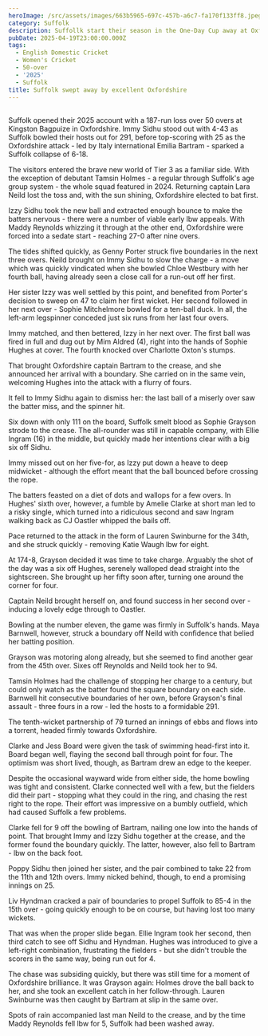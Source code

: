 ```yaml
---
heroImage: /src/assets/images/663b5965-697c-457b-a6c7-fa170f133ff8.jpeg
category: Suffolk
description: Suffollk start their season in the One-Day Cup away at Oxfordshire.
pubDate: 2025-04-19T23:00:00.000Z
tags:
  - English Domestic Cricket
  - Women's Cricket
  - 50-over
  - '2025'
  - Suffolk
title: Suffolk swept away by excellent Oxfordshire
---
```


##

Suffolk opened their 2025 account with a 187-run loss over 50 overs at Kingston Bagpuize in Oxfordshire. Immy Sidhu stood out with 4-43 as Suffolk bowled their hosts out for 291, before top-scoring with 25 as the Oxfordshire attack - led by Italy international Emilia Bartram - sparked a Suffolk collapse of 6-18.

The visitors entered the brave new world of Tier 3 as a familiar side. With the exception of debutant Tamsin Holmes - a regular through Suffolk's age group system - the whole squad featured in 2024. Returning captain Lara Neild lost the toss and, with the sun shining, Oxfordshire elected to bat first.

Izzy Sidhu took the new ball and extracted enough bounce to make the batters nervous - there were a number of viable early lbw appeals. With Maddy Reynolds whizzing it through at the other end, Oxfordshire were forced into a sedate start - reaching 27-0 after nine overs.

The tides shifted quickly, as Genny Porter struck five boundaries in the next three overs. Neild brought on Immy Sidhu to slow the charge - a move which was quickly vindicated when she bowled Chloe Westbury with her fourth ball, having already seen a close call for a run-out off her first.

Her sister Izzy was well settled by this point, and benefited from Porter's decision to sweep on 47 to claim her first wicket. Her second followed in her next over - Sophie Mitchelmore bowled for a ten-ball duck. In all, the left-arm legspinner conceded just six runs from her last four overs.

Immy matched, and then bettered, Izzy in her next over. The first ball was fired in full and dug out by Mim Aldred (4), right into the hands of Sophie Hughes at cover. The fourth knocked over Charlotte Oxton's stumps.

That brought Oxfordshire captain Bartram to the crease, and she announced her arrival with a boundary. She carried on in the same vein, welcoming Hughes into the attack with a flurry of fours.

It fell to Immy Sidhu again to dismiss her: the last ball of a miserly over saw the batter miss, and the spinner hit.

Six down with only 111 on the board, Suffolk smelt blood as Sophie Grayson strode to the crease. The all-rounder was still in capable company, with Ellie Ingram (16) in the middle, but quickly made her intentions clear with a big six off Sidhu.

Immy missed out on her five-for, as Izzy put down a heave to deep midwicket - although the effort meant that the ball bounced before crossing the rope.

The batters feasted on a diet of dots and wallops for a few overs. In Hughes' sixth over, however, a fumble by Amelie Clarke at short man led to a risky single, which turned into a ridiculous second and saw Ingram walking back as CJ Oastler whipped the bails off.

Pace returned to the attack in the form of Lauren Swinburne for the 34th, and she struck quickly - removing Katie Waugh lbw for eight.

At 174-8, Grayson decided it was time to take charge. Arguably the shot of the day was a six off Hughes, serenely walloped dead straight into the sightscreen. She brought up her fifty soon after, turning one around the corner for four.

Captain Neild brought herself on, and found success in her second over - inducing a lovely edge through to Oastler.

Bowling at the number eleven, the game was firmly in Suffolk's hands. Maya Barnwell, however, struck a boundary off Neild with confidence that belied her batting position.

Grayson was motoring along already, but she seemed to find another gear from the 45th over. Sixes off Reynolds and Neild took her to 94.

Tamsin Holmes had the challenge of stopping her charge to a century, but could only watch as the batter found the square boundary on each side. Barnwell hit consecutive boundaries of her own, before Grayson's final assault - three fours in a row - led the hosts to a formidable 291.

The tenth-wicket partnership of 79 turned an innings of ebbs and flows into a torrent, headed firmly towards Oxfordshire.

Clarke and Jess Board were given the task of swimming head-first into it. Board began well, flaying the second ball through point for four. The optimism was short lived, though, as Bartram drew an edge to the keeper.

Despite the occasional wayward wide from either side, the home bowling was tight and consistent. Clarke connected well with a few, but the fielders did their part - stopping what they could in the ring, and chasing the rest right to the rope. Their effort was impressive on a bumbly outfield, which had caused Suffolk a few problems.

Clarke fell for 9 off the bowling of Bartram, nailing one low into the hands of point. That brought Immy and Izzy Sidhu together at the crease, and the former found the boundary quickly. The latter, however, also fell to Bartram - lbw on the back foot.

Poppy Sidhu then joined her sister, and the pair combined to take 22 from the 11th and 12th overs. Immy nicked behind, though, to end a promising innings on 25.

Liv Hyndman cracked a pair of boundaries to propel Suffolk to 85-4 in the 15th over - going quickly enough to be on course, but having lost too many wickets.

That was when the proper slide began. Ellie Ingram took her second, then third catch to see off Sidhu and Hyndman. Hughes was introduced to give a left-right combination, frustrating the fielders - but she didn't trouble the scorers in the same way, being run out for 4.

The chase was subsiding quickly, but there was still time for a moment of Oxfordshire brilliance. It was Grayson again: Holmes drove the ball back to her, and she took an excellent catch in her follow-through. Lauren Swinburne was then caught by Bartram at slip in the same over.

Spots of rain accompanied last man Neild to the crease, and by the time Maddy Reynolds fell lbw for 5, Suffolk had been washed away.
